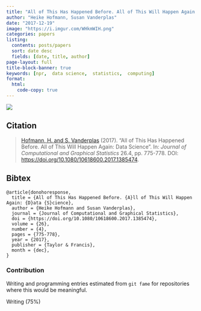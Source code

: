 ```yaml
---
title: "All of This Has Happened Before. All of This Will Happen Again: Data Science"
author: "Heike Hofmann, Susan Vanderplas"
date: "2017-12-19"
image: "https://i.imgur.com/WHkmWIH.png"
categories: papers
listing:
  contents: posts/papers
  sort: date desc
  fields: [date, title, author]
page-layout: full
title-block-banner: true
keywords: [npr,  data science,  statistics,  computing]
format:
  html:
    code-copy: true
---
```

 
![](https://i.imgur.com/WHkmWIH.png){.preview-image}
 
## Citation
> <a name=bib-donohoresponse></a>[Hofmann, H. and S. Vanderplas](#cite-donohoresponse) (2017). “All of This Has Happened Before. All of This Will Happen Again: Data Science”. In: _Journal of Computational and Graphical Statistics_ 26.4, pp. 775-778. DOI: [https://doi.org/10.1080/10618600.2017.1385474](https://doi.org/https%3A%2F%2Fdoi.org%2F10.1080%2F10618600.2017.1385474).

::: {.callout-note collapse='true'}
## Bibtex
```
@article{donohoresponse,
  title = {All of This Has Happened Before. {A}ll of This Will Happen Again: {D}ata {S}cience},
  author = {Heike Hofmann and Susan Vanderplas},
  journal = {Journal of Computational and Graphical Statistics},
  doi = {https://doi.org/10.1080/10618600.2017.1385474},
  volume = {26},
  number = {4},
  pages = {775-778},
  year = {2017},
  publisher = {Taylor & Francis},
  month = {dec},
}
```
:::



### Contribution

Writing and programming entries estimated from `git fame` for repositories where this would be meaningful.

Writing (75\%)
